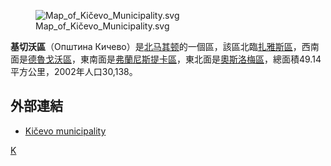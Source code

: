 [[File:Map_of_Kičevo_Municipality.svg|right]]

'''基切沃區'''（Општина Кичево）是[[北马其顿|北马其顿]]的一個區，該區北臨[[扎雅斯區|扎雅斯區]]，西南面是[[德魯戈沃區|德魯戈沃區]]，東南面是[[弗蘭尼斯提卡區|弗蘭尼斯提卡區]]，東北面是[[奧斯洛梅區|奧斯洛梅區]]，總面積49.14平方公里，2002年人口30,138。 

==外部連結== 
* [http://makedonija.name/municipalities/kicevo Kičevo municipality] {{Wayback|url=http://makedonija.name/municipalities/kicevo |date=20200930211002 }}

{{北马其頓行政區劃}}

[[Category:北马其顿行政区划|K]]


{{Macedonia-stub}}